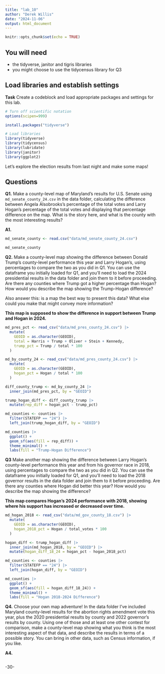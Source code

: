 ```yaml
---
title: "lab_10"
author: "Derek Willis"
date: "2024-11-06"
output: html_document
---
```


```r
knitr::opts_chunk$set(echo = TRUE)
```

## You will need

-   the tidyverse, janitor and tigris libraries
-   you might choose to use the tidycensus library for Q3

## Load libraries and establish settings

**Task** Create a codeblock and load appropriate packages and settings for this lab.

```r
# Turn off scientific notation
options(scipen=999)

install.packages("tidyverse")

# Load libraries
library(tidyverse)
library(tidycensus)
library(lubridate)
library(janitor)
library(ggplot2)

```

Let's explore the election results from last night and make some maps!

## Questions

**Q1.** Make a county-level map of Maryland's results for U.S. Senate using `md_senate_county_24.csv` in the data folder, calculating the difference between Angela Alsobrooks's percentage of the total votes and Larry Hogan's percentage of the total votes and displaying that percentage difference on the map. What is the story here, and what is the county with the most interesting results?

**A1.**

```r
md_senate_county <- read.csv("data/md_senate_county_24.csv")

md_senate_county

```

**Q2.** Make a county-level map showing the difference between Donald Trump's county-level performance this year and Larry Hogan's, using percentages to compare the two as you did in Q1. You can use the dataframe you initially loaded for Q1, and you'll need to load the 2024 presidential results in the data folder and join them to it before proceeding. Are there any counties where Trump got a higher percentage than Hogan? How would you describe the map showing the Trump-Hogan difference?

Also answer this: is a map the best way to present this data? What else could you make that might convey more information?

**This map is supposed to show the difference in support between Trump and Hogan in 2024.**

```r
md_pres_pct <- read_csv("data/md_pres_county_24.csv") |>
  mutate(
    GEOID = as.character(GEOID),
    total = Harris + Trump + Oliver + Stein + Kennedy,
    trump_pct = Trump / total * 100
  )

md_by_county_24 <- read_csv("data/md_pres_county_24.csv") |>
  mutate(
    GEOID = as.character(GEOID),
    hogan_pct = Hogan / total * 100
  )

diff_county_trump <- md_by_county_24 |>
  inner_join(md_pres_pct, by = "GEOID")

trump_hogan_diff <- diff_county_trump |>
  mutate(rep_diff = hogan_pct - trump_pct)

md_counties <- counties |>
  filter(STATEFP == "24") |>
  left_join(trump_hogan_diff, by = "GEOID")

md_counties |>
  ggplot() +
  geom_sf(aes(fill = rep_diff)) +
  theme_minimal() +
  labs(fill = "Trump-Hogan Difference")

```

**Q3** Make another map showing the difference between Larry Hogan's county-level performance this year and from his governor race in 2018, using percentages to compare the two as you did in Q2. You can use the dataframe you initially loaded for Q1, and you'll need to load the 2018 governor results in the data folder and join them to it before proceeding. Are there any counties where Hogan did better this year? How would you describe the map showing the difference?

**This map compares Hogan’s 2024 performance with 2018, showing where his support has increased or decreased over time.**

```r
md_hogan_2018 <- read_csv("data/md_gov_county_18.csv") |>
  mutate(
    GEOID = as.character(GEOID),
    hogan_2018_pct = Hogan / total_votes * 100
  )

hogan_diff <- trump_hogan_diff |>
  inner_join(md_hogan_2018, by = "GEOID") |>
  mutate(hogan_diff_18_24 = hogan_pct - hogan_2018_pct)

md_counties <- counties |>
  filter(STATEFP == "24") |>
  left_join(hogan_diff, by = "GEOID")

md_counties |>
  ggplot() +
  geom_sf(aes(fill = hogan_diff_18_24)) +
  theme_minimal() +
  labs(fill = "Hogan 2018-2024 Difference")

```

**Q4.** Choose your own map adventure! In the data folder I've included Maryland county-level results for the abortion rights amendment vote this year, plus the 2020 presidential results by county and 2022 governor's results by county. Using one of those and at least one other contest for comparison, make a county-level map showing what you think is the most interesting aspect of that data, and describe the results in terms of a possible story. You can bring in other data, such as Census information, if you like.

**A4.**

```r

```

-30-
